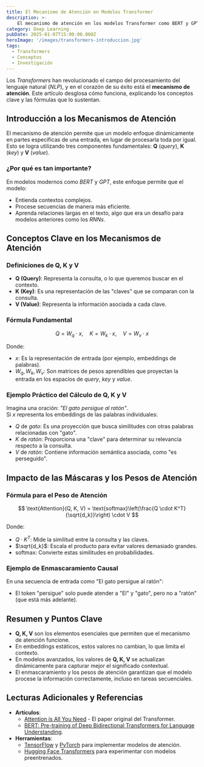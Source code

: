 ```yaml
---
title: El Mecanismo de Atención en Modelos Transformer
description: >-
    El mecanismo de atención en los modelos Transformer como BERT y GPT. Aprende sobre Q, K, V, sus fórmulas y aplicaciones en NLP con ejemplos prácticos y claros. 🚀
category: Deep Learning
pubDate: 2025-01-07T15:00:00.000Z
heroImage: '/images/transformers-introduccion.jpg'
tags:
  - Transformers
  - Conceptos
  - Investigación
---
```


Los *Transformers* han revolucionado el campo del procesamiento del lenguaje natural (*NLP*), y en el corazón de su éxito está el **mecanismo de atención**. Este artículo desglosa cómo funciona, explicando los conceptos clave y las fórmulas que lo sustentan.

## Introducción a los Mecanismos de Atención

El mecanismo de atención permite que un modelo enfoque dinámicamente en partes específicas de una entrada, en lugar de procesarla toda por igual. Esto se logra utilizando tres componentes fundamentales: **Q** (*query*), **K** (*key*) y **V** (*value*).

### ¿Por qué es tan importante?

En modelos modernos como *BERT* y *GPT*, este enfoque permite que el modelo:
- Entienda contextos complejos.
- Procese secuencias de manera más eficiente.
- Aprenda relaciones largas en el texto, algo que era un desafío para modelos anteriores como los *RNNs*.

## Conceptos Clave en los Mecanismos de Atención

### Definiciones de Q, K y V
- **Q (Query)**: Representa la consulta, o lo que queremos buscar en el contexto.
- **K (Key)**: Es una representación de las "claves" que se comparan con la consulta.
- **V (Value)**: Representa la información asociada a cada clave.

### Fórmula Fundamental

$$ Q = W_q \cdot x, \quad K = W_k \cdot x, \quad V = W_v \cdot x $$

Donde:
- $x$: Es la representación de entrada (por ejemplo, embeddings de palabras).
- $W_q, W_k, W_v$: Son matrices de pesos aprendibles que proyectan la entrada en los espacios de *query*, *key* y *value*.

### Ejemplo Práctico del Cálculo de Q, K y V

Imagina una oración: *"El gato persigue al ratón"*.  
Si $x$ representa los embeddings de las palabras individuales:
- $Q$ de *gato*: Es una proyección que busca similitudes con otras palabras relacionadas con "gato".
- $K$ de *ratón*: Proporciona una "clave" para determinar su relevancia respecto a la consulta.
- $V$ de *ratón*: Contiene información semántica asociada, como "es perseguido".

## Impacto de las Máscaras y los Pesos de Atención

### Fórmula para el Peso de Atención

$$ \text{Attention}(Q, K, V) = \text{softmax}\left(\frac{Q \cdot K^T}{\sqrt{d_k}}\right) \cdot V $$

Donde:
- $Q \cdot K^T$: Mide la similitud entre la consulta y las claves.
- $\sqrt{d_k}$: Escala el producto para evitar valores demasiado grandes.
- $\text{softmax}$: Convierte estas similitudes en probabilidades.

### Ejemplo de Enmascaramiento Causal

En una secuencia de entrada como "El gato persigue al ratón":
- El token "persigue" solo puede atender a "El" y "gato", pero no a "ratón" (que está más adelante).

## Resumen y Puntos Clave

- **Q, K, V** son los elementos esenciales que permiten que el mecanismo de atención funcione.
- En embeddings estáticos, estos valores no cambian, lo que limita el contexto.
- En modelos avanzados, los valores de **Q, K, V** se actualizan dinámicamente para capturar mejor el significado contextual.
- El enmascaramiento y los pesos de atención garantizan que el modelo procese la información correctamente, incluso en tareas secuenciales.

## Lecturas Adicionales y Referencias

- **Artículos**:
  - [Attention is All You Need](https://arxiv.org/abs/1706.03762) - El paper original del Transformer.
  - [BERT: Pre-training of Deep Bidirectional Transformers for Language Understanding](https://arxiv.org/abs/1810.04805).
- **Herramientas**:
  - [TensorFlow](https://www.tensorflow.org/) y [PyTorch](https://pytorch.org/) para implementar modelos de atención.
  - [Hugging Face Transformers](https://huggingface.co/) para experimentar con modelos preentrenados.
